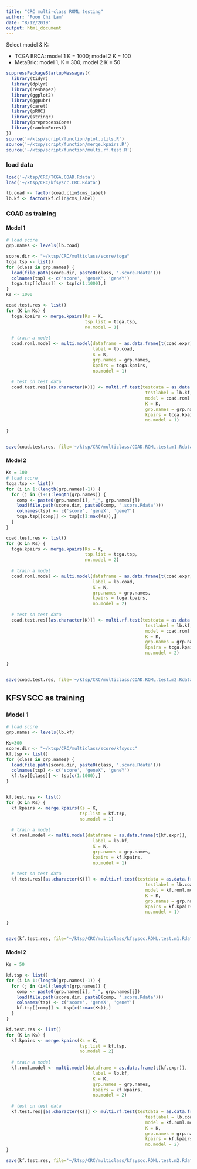 ```yaml
---
title: "CRC multi-class ROML testing"
author: "Poon Chi Lam"
date: "8/12/2019"
output: html_document
---
```



Select model & K:

- TCGA BRCA: model 1 K = 1000; model 2 K = 100 
- MetaBric: model 1, K = 300; model 2 K = 50


```R
suppressPackageStartupMessages({
  library(tidyr)
  library(dplyr)
  library(reshape2)
  library(ggplot2)
  library(ggpubr)
  library(caret)
  library(pROC)
  library(stringr)
  library(preprocessCore)
  library(randomForest)
})
source('~/ktsp/script/function/plot.utils.R')
source('~/ktsp/script/function/merge.kpairs.R')
source('~/ktsp/script/function/multi.rf.test.R')
```


### load data
```R
load('~/ktsp/CRC/TCGA.COAD.Rdata')
load('~/ktsp/CRC/kfsyscc.CRC.Rdata')

lb.coad <- factor(coad.clin$cms_label)
lb.kf <- factor(kf.clin$cms_label)
```


### COAD as training
#### Model 1
```R
# load score
grp.names <- levels(lb.coad)

score.dir <- "~/ktsp/CRC/multiclass/score/tcga"
tcga.tsp <- list()
for (class in grp.names) {
  load(file.path(score.dir, paste0(class, '.score.Rdata')))
  colnames(tsp) <- c('score', 'geneX', 'geneY')
  tcga.tsp[[class]] <- tsp[c(1:1000),]
}
Ks <- 1000

coad.test.res <- list()
for (K in Ks) {
  tcga.kpairs <- merge.kpairs(Ks = K, 
                              tsp.list = tcga.tsp, 
                              no.model = 1)
  
  # train a model
  coad.roml.model <- multi.model(dataframe = as.data.frame(t(coad.expr)), 
                                 label = lb.coad, 
                                 K = K, 
                                 grp.names = grp.names, 
                                 kpairs = tcga.kpairs, 
                                 no.model = 1)
  
  # test on test data
  coad.test.res[[as.character(K)]] <- multi.rf.test(testdata = as.data.frame(t(kf.expr)), 
                                                     testlabel = lb.kf, 
                                                     model = coad.roml.model, 
                                                     K = K, 
                                                     grp.names = grp.names, 
                                                     kpairs = tcga.kpairs, 
                                                     no.model = 1)
  
}


save(coad.test.res, file='~/ktsp/CRC/multiclass/COAD.ROML.test.m1.Rdata')
```


#### Model 2
```R
Ks = 100
# load score
tcga.tsp <- list()
for (i in 1:(length(grp.names)-1)) {
  for (j in (i+1):length(grp.names)) {
    comp <- paste0(grp.names[i], "_", grp.names[j])
    load(file.path(score.dir, paste0(comp, ".score.Rdata")))
    colnames(tsp) <- c('score', 'geneX', 'geneY')
    tcga.tsp[[comp]] <- tsp[c(1:max(Ks)),]
  }
}

coad.test.res <- list()
for (K in Ks) {
  tcga.kpairs <- merge.kpairs(Ks = K, 
                              tsp.list = tcga.tsp, 
                              no.model = 2)
  
  # train a model
  coad.roml.model <- multi.model(dataframe = as.data.frame(t(coad.expr)), 
                                 label = lb.coad, 
                                 K = K, 
                                 grp.names = grp.names, 
                                 kpairs = tcga.kpairs, 
                                 no.model = 2)
  
  # test on test data
  coad.test.res[[as.character(K)]] <- multi.rf.test(testdata = as.data.frame(t(kf.expr)), 
                                                     testlabel = lb.kf, 
                                                     model = coad.roml.model, 
                                                     K = K, 
                                                     grp.names = grp.names, 
                                                     kpairs = tcga.kpairs, 
                                                     no.model = 2)
  
}


save(coad.test.res, file='~/ktsp/CRC/multiclass/COAD.ROML.test.m2.Rdata')
```



## KFSYSCC as training
### Model 1
```R
# load score
grp.names <- levels(lb.kf)

Ks=300
score.dir <- "~/ktsp/CRC/multiclass/score/kfsyscc"
kf.tsp <- list()
for (class in grp.names) {
  load(file.path(score.dir, paste0(class, '.score.Rdata')))
  colnames(tsp) <- c('score', 'geneX', 'geneY')
  kf.tsp[[class]] <- tsp[c(1:1000),]
}


kf.test.res <- list()
for (K in Ks) {
  kf.kpairs <- merge.kpairs(Ks = K, 
                            tsp.list = kf.tsp, 
                            no.model = 1)
  
  # train a model
  kf.roml.model <- multi.model(dataframe = as.data.frame(t(kf.expr)), 
                                 label = lb.kf, 
                                 K = K, 
                                 grp.names = grp.names, 
                                 kpairs = kf.kpairs, 
                                 no.model = 1)
  
  # test on test data
  kf.test.res[[as.character(K)]] <- multi.rf.test(testdata = as.data.frame(t(coad.expr)), 
                                                     testlabel = lb.coad, 
                                                     model = kf.roml.model, 
                                                     K = K, 
                                                     grp.names = grp.names, 
                                                     kpairs = kf.kpairs, 
                                                     no.model = 1)
  
}


save(kf.test.res, file='~/ktsp/CRC/multiclass/kfsyscc.ROML.test.m1.Rdata')
```


#### Model 2
```R
Ks = 50

kf.tsp <- list()
for (i in 1:(length(grp.names)-1)) {
  for (j in (i+1):length(grp.names)) {
    comp <- paste0(grp.names[i], "_", grp.names[j])
    load(file.path(score.dir, paste0(comp, ".score.Rdata")))
    colnames(tsp) <- c('score', 'geneX', 'geneY')
    kf.tsp[[comp]] <- tsp[c(1:max(Ks)),]
  }
}

kf.test.res <- list()
for (K in Ks) {
  kf.kpairs <- merge.kpairs(Ks = K, 
                            tsp.list = kf.tsp, 
                            no.model = 2)
  
  # train a model
  kf.roml.model <- multi.model(dataframe = as.data.frame(t(kf.expr)), 
                                 label = lb.kf, 
                                 K = K, 
                                 grp.names = grp.names, 
                                 kpairs = kf.kpairs, 
                                 no.model = 2)
  
  # test on test data
  kf.test.res[[as.character(K)]] <- multi.rf.test(testdata = as.data.frame(t(coad.expr)), 
                                                     testlabel = lb.coad, 
                                                     model = kf.roml.model, 
                                                     K = K, 
                                                     grp.names = grp.names, 
                                                     kpairs = kf.kpairs, 
                                                     no.model = 2)
}

save(kf.test.res, file='~/ktsp/CRC/multiclass/kfsyscc.ROML.test.m2.Rdata')
```





